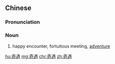 ==Chinese==
{{zh-forms}}

===Pronunciation===
{{zh-pron
|m=qíyù
|c=kei4 jyu6
|mn=qz,xm:kî-gū/zz:kî-gī/qz:kî-bū
|cat=n
}}

===Noun===
{{zh-noun}}

# happy encounter, fortuitous meeting, [[adventure]]

[[hu:奇遇]]
[[mg:奇遇]]
[[chr:奇遇]]
[[zh:奇遇]]